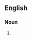 {{also|photo artist}}
==English==

===Noun===
{{en-noun}}

# {{alternative spelling of|en|photo artist}}